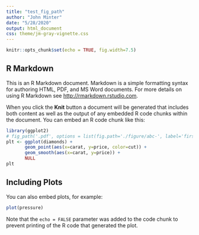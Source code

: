 ```yaml
---
title: "test_fig_path"
author: "John Minter"
date: "5/28/2020"
output: html_document
css: theme/jm-gray-vignette.css
---
```


```r
knitr::opts_chunk$set(echo = TRUE, fig.width=7.5)
```
## R Markdown

This is an R Markdown document. Markdown is a simple formatting syntax
for authoring HTML, PDF, and MS Word documents. For more details on
using R Markdown see <http://rmarkdown.rstudio.com>.

When you click the **Knit** button a document will be generated that
includes both content as well as the output of any embedded R code
chunks within the document. You can embed an R code chunk like this:

```r
library(ggplot2)
# fig_path('.pdf', options = list(fig.path='./figure/abc-', label='first-summary'))
plt <- ggplot(diamonds) +
       geom_point(aes(x=carat, y=price, color=cut)) +
       geom_smooth(aes(x=carat, y=price)) +
       NULL
plt
```

## Including Plots

You can also embed plots, for example:

```r
plot(pressure)
```

Note that the `echo = FALSE` parameter was added to the code chunk to prevent printing of the R code that generated the plot.
